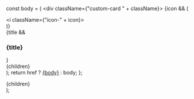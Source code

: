   const body = (
    <div className={"custom-card " + className}>
      {icon && (
        <div className="card-icon">
          <i className={"icon-" + icon}></i>
        </div>
      )}
      <div className="card-content">
        {title && <h3 className="card-title">{title}</h3>}
        <div className="card-description">{children}</div>
      </div>
    </div>
  );
  return href ? <a href={href} className="card-link">{body}</a> : body;
};

  <div className={"card-grid card-grid-" + cols + " " + className}>
    {children}
  </div>
);

<style jsx global>{`
  .card-grid { display: grid; gap: 1.5rem; margin: 2rem 0; }
  .card-grid-2 { grid-template-columns: repeat(2, 1fr); }
  .card-grid-3 { grid-template-columns: repeat(3, 1fr); }
  .card-grid-4 { grid-template-columns: repeat(4, 1fr); }

  @media (max-width: 1024px) {
    .card-grid-3,
    .card-grid-4 { grid-template-columns: repeat(2, 1fr); }
  }
  @media (max-width: 768px) {
    .card-grid,
    .card-grid-2,
    .card-grid-3,
    .card-grid-4 { grid-template-columns: 1fr; }
  }

  .card-link {
    display: block;
    color: inherit;
    text-decoration: none;
    transition: transform .2s, box-shadow .2s;
  }
  .card-link:hover { transform: translateY(-4px); }

  .custom-card {
    background: linear-gradient(135deg, #fff 0%, #deeee2 100%);
    border: 2px solid rgba(57, 166, 163, .3);
    border-radius: 12px;
    padding: 1.5rem;
    display: flex;
    flex-direction: column;
    transition: .2s;
    cursor: pointer;
  }
  .custom-card:hover {
    border-color: rgba(57, 166, 163, .5);
    box-shadow: 0 8px 25px rgba(0, 0, 0, .1);
  }
  [data-theme="dark"] .custom-card {
    background: linear-gradient(135deg, #231e23 0%, #22e2a81a 100%);
    border-color: rgba(34, 226, 168, .3);
  }
  [data-theme="dark"] .custom-card:hover {
    border-color: rgba(34, 226, 168, .5);
    box-shadow: 0 8px 25px rgba(0, 0, 0, .3);
  }

  .card-icon {
    display: flex;
    align-items: center;
    justify-content: center;
    width: 48px;
    height: 48px;
    border-radius: 8px;
    margin-bottom: 1rem;
    background: linear-gradient(135deg, var(--cosmos-teal) 0%, var(--cosmos-bright-green) 100%);
  }
  [data-theme="dark"] .card-icon {
    background: linear-gradient(135deg, var(--cosmos-mint) 0%, var(--cosmos-cyan) 100%);
  }
  .card-icon i { font-size: 24px; color: #fff; }

  .card-title {
    font-size: 1.25rem;
    font-weight: 600;
    margin: 0 0 .75rem;
    color: var(--cosmos-space-dark);
  }
  [data-theme="dark"] .card-title { color: #fff; }

  .card-description {
    flex: 1;
    font-size: .95rem;
    line-height: 1.5;
    color: #475569;
  }
  [data-theme="dark"] .card-description { color: #cbd5e1; }

  /* icon mappings (trimmed to essentials) */
  .icon-hammer::before { content: "🔨"; }
  .icon-wrench::before { content: "🔧"; }
  .icon-gov::before { content: "⚖"; }
  .icon-distribution::before { content: "🪙"; }
`}</style>
